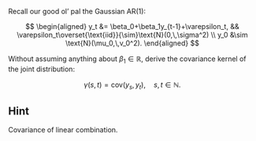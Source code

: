 Recall our good ol' pal the Gaussian AR(1):

$$
\begin{aligned}
y_t
&=
\beta_0+\beta_1y_{t-1}+\varepsilon_t, && \varepsilon_t\overset{\text{iid}}{\sim}\text{N}(0,\,\sigma^2)
\\
y_0
&\sim
\text{N}(\mu_0,\,v_0^2).
\end{aligned}
$$

Without assuming anything about $\beta_1\in\mathbb{R}$, derive the covariance kernel of the joint distribution:

$$
\gamma(s,\, t) = \text{cov}(y_s,\,y_t),\quad s,\,t\in\mathbb{N}.
$$

::: {.callout-tip collapse="true"}
## Hint
Covariance of linear combination.
:::